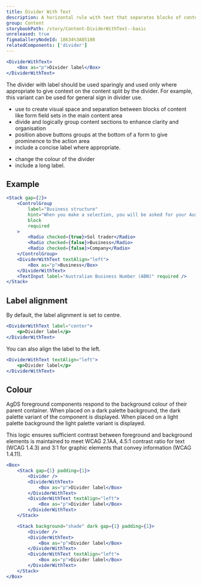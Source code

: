 ```yaml
---
title: Divider With Text
description: A horizontal rule with text that separates blocks of content.
group: Content
storybookPath: /story/Content-DividerWithText--basic
unreleased: true
figmaGalleryNodeId: 18634%3A85108
relatedComponents: ['divider']
---
```


```jsx live
<DividerWithText>
	<Box as="p">Divider label</Box>
</DividerWithText>
```

The divider with label should be used sparingly and used only where appropriate to give context on the content split by the divider. For example, this variant can be used for general sign in divider use.

<DoHeading />

- use to create visual space and separation between blocks of content like form field sets in the main content area
- divide and logically group content sections to enhance clarity and organisation
- position above buttons groups at the bottom of a form to give prominence to the action area
- include a concise label where appropriate.

<DontHeading />

- change the colour of the divider
- include a long label.

## Example

```jsx live
<Stack gap={2}>
	<ControlGroup
		label="Business structure"
		hint="When you make a selection, you will be asked for your Australian Business Number (ABN) or Australian Company Number (ACN)."
		block
		required
	>
		<Radio checked={true}>Sol trader</Radio>
		<Radio checked={false}>Business</Radio>
		<Radio checked={false}>Company</Radio>
	</ControlGroup>
	<DividerWithText textAlign="left">
		<Box as="p">Business</Box>
	</DividerWithText>
	<TextInput label="Australian Business Number (ABN)" required />
</Stack>
```

## Label alignment

By default, the label alignment is set to centre.

```jsx live
<DividerWithText label="center">
	<p>Divider label</p>
</DividerWithText>
```

You can also align the label to the left.

```jsx live
<DividerWithText textAlign="left">
	<p>Divider label</p>
</DividerWithText>
```

## Colour

AgDS foreground components respond to the background colour of their parent container. When placed on a dark palette background, the dark palette variant of the component is displayed. When placed on a light palette background the light palette variant is displayed.

This logic ensures sufficient contrast between foreground and background elements is maintained to meet WCAG 2.1AA, 4.5:1 contrast ratio for text (WCAG 1.4.3) and 3:1 for graphic elements that convey information (WCAG 1.4.11).

```jsx live
<Box>
	<Stack gap={1} padding={1}>
		<Divider />
		<DividerWithText>
			<Box as="p">Divider label</Box>
		</DividerWithText>
		<DividerWithText textAlign="left">
			<Box as="p">Divider label</Box>
		</DividerWithText>
	</Stack>

	<Stack background="shade" dark gap={1} padding={1}>
		<Divider />
		<DividerWithText>
			<Box as="p">Divider label</Box>
		</DividerWithText>
		<DividerWithText textAlign="left">
			<Box as="p">Divider label</Box>
		</DividerWithText>
	</Stack>
</Box>
```
